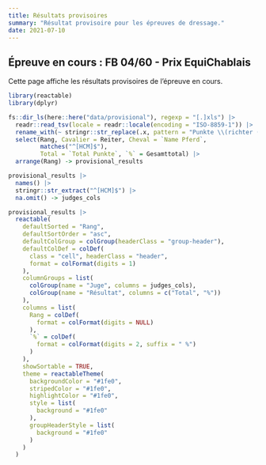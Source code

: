 ```yaml
---
title: Résultats provisoires
summary: "Résultat provisoire pour les épreuves de dressage."
date: 2021-07-10
---
```


## Épreuve en cours : FB 04/60 - Prix EquiChablais

Cette page affiche les résultats provisoires de l'épreuve en cours.

```r
library(reactable)
library(dplyr)

fs::dir_ls(here::here("data/provisional"), regexp = "[.]xls") |> 
  readr::read_tsv(locale = readr::locale(encoding = "ISO-8859-1")) |> 
  rename_with(~ stringr::str_replace(.x, pattern = "Punkte \\(richter ([HCM])\\)", replacement = "\\1")) |> 
  select(Rang, Cavalier = Reiter, Cheval = `Name Pferd`, 
         matches("^[HCM]$"),
         Total = `Total Punkte`, `%` = Gesamttotal) |> 
  arrange(Rang) -> provisional_results

provisional_results |> 
  names() |> 
  stringr::str_extract("^[HCM]$") |> 
  na.omit() -> judges_cols

provisional_results |> 
  reactable(
    defaultSorted = "Rang",
    defaultSortOrder = "asc",
    defaultColGroup = colGroup(headerClass = "group-header"),
    defaultColDef = colDef(
      class = "cell", headerClass = "header", 
      format = colFormat(digits = 1)
    ),
    columnGroups = list(
      colGroup(name = "Juge", columns = judges_cols),
      colGroup(name = "Résultat", columns = c("Total", "%"))
    ),
    columns = list(
      Rang = colDef(
        format = colFormat(digits = NULL)
      ),
      `%` = colDef(
        format = colFormat(digits = 2, suffix = " %")
      )
    ),
    showSortable = TRUE,
    theme = reactableTheme(
      backgroundColor = "#1fe0",
      stripedColor = "#1fe0",
      highlightColor = "#1fe0",
      style = list(
        background = "#1fe0"
      ),
      groupHeaderStyle = list(
        background = "#1fe0"
      )
    )
  )
```

